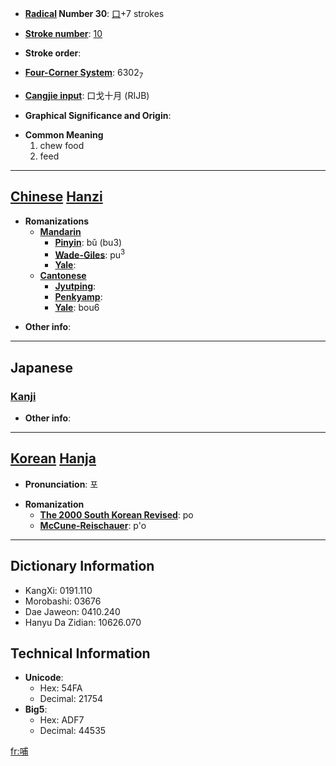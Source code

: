 * '''[[Wiktionary:Chinese radical index| Radical]] Number 30''': [[Wiktionary:Chinese radical index 口|口]]+7 strokes

* '''[[Wiktionary:Chinese total strokes index|Stroke number]]''': [[Wiktionary:Chinese total strokes index 10|10]]

* '''Stroke order''': 

* '''[[Wiktionary:Chinese four corner index|Four-Corner System]]''': 6302<sub>7</sub>

* '''[[Wiktionary:Chinese Cangjie index|Cangjie input]]''': 口戈十月 (RIJB)

* '''Graphical Significance and Origin''': 

* '''Common Meaning'''
*#chew food
*# feed


----

== [[Chinese]] [[Hanzi]] ==

* '''Romanizations'''
** '''[[Mandarin]]'''
*** '''[[Pinyin]]''': bǔ (bu3)
*** '''[[Wade-Giles]]''': pu<sup>3</sup>
*** '''[[Yale]]''': 
** '''[[Cantonese]]'''
*** '''[[Jyutping]]''':
*** '''[[Penkyamp]]''': 
*** '''[[Yale]]''': bou6

* '''Other info''': 

----

==Japanese==
===[[Kanji]]===
{{kanji|on readings=[[ほ]] (ho)|kun readings=[[ふくむ]] (fukumu), [[はぐくむ]] (hagukumu)}}

* '''Other info''':  

----

== [[Korean]] [[Hanja]] ==

* '''Pronunciation''': 포

* '''Romanization'''
** '''[[The 2000 South Korean Revised Romanization|The 2000 South Korean Revised]]''': po
** '''[[McCune-Reischauer]]''': p'o

----

== Dictionary Information ==

* KangXi: 0191.110
* Morobashi: 03676
* Dae Jaweon: 0410.240
* Hanyu Da Zidian: 10626.070

== Technical Information ==

* '''Unicode''':
** Hex: 54FA
** Decimal: 21754
* '''Big5''':
** Hex: ADF7
** Decimal: 44535

[[fr:哺]]